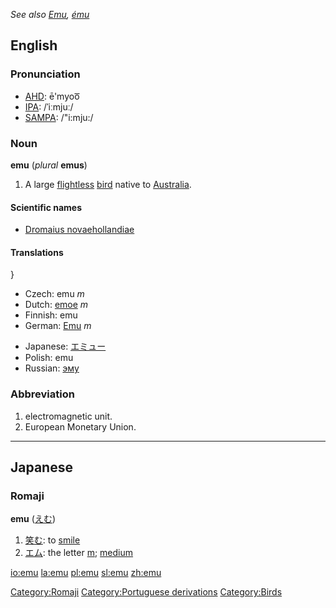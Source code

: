{{rfc}}
{{wikipedia}}
''See also [[Emu]], [[ému]]''
==English==

===Pronunciation===
*[[w:AHD|AHD]]: ē'myoo͞
*[[w:IPA|IPA]]: /ˈiːmjuː/
*[[w:SAMPA|SAMPA]]: /"i:mju:/

===Noun===
'''emu''' (''plural'' '''emus''')

#A large [[flightless]] [[bird]] native to [[Australia]].

====Scientific names====
*[[Dromaius novaehollandiae]]

====Translations====
{{top}}}
*Czech: emu ''m''
*Dutch: [[emoe]] ''m''
*Finnish: emu
*German: [[Emu]] ''m''
{{mid}}
*Japanese: [[エミュー]]
*Polish: emu
*Russian: [[эму]]
{{bottom}}

===Abbreviation===

#electromagnetic unit.
#European Monetary Union.

----
==Japanese==
===Romaji===
[[Category:Romaji]]
'''emu''' ([[えむ]])
# [[笑む]]: to [[smile]]
# [[エム]]: the letter [[m]]; [[medium]]

[[Category:Portuguese derivations]]
[[Category:Birds]]

[[io:emu]]
[[la:emu]]
[[pl:emu]]
[[sl:emu]]
[[zh:emu]]
